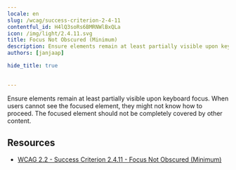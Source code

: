 ```yaml
---
locale: en
slug: /wcag/success-criterion-2-4-11
contentful_id: H4lQ3soRs6BMRNWlBxQLa
icon: /img/light/2.4.11.svg
title: Focus Not Obscured (Minimum)
description: Ensure elements remain at least partially visible upon keyboard focus. When users cannot see the focused element, they might not know how to proceed. The focused element should not be completely covered by other content.
authors: [janjaap]

hide_title: true

	
---
```


<Hero
  title="Focus Not Obscured (Minimum)"
  icon="/img/light/2.4.11.svg"
  prefix="Success Criterion 2.4.11"
  suffix="Level AA"
/>

Ensure elements remain at least partially visible upon keyboard focus. When users cannot see the focused element, they might not know how to proceed. The focused element should not be completely covered by other content.

## Resources

- [WCAG 2.2 - Success Criterion 2.4.11 - Focus Not Obscured (Minimum)](https://www.w3.org/TR/WCAG22/#focus-not-obscured-minimum)
